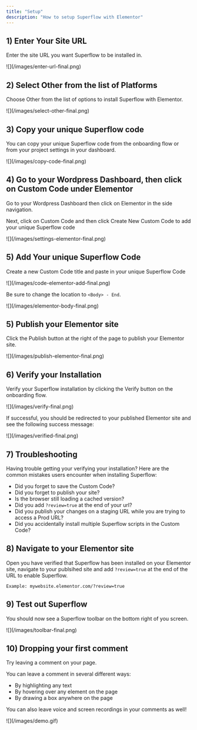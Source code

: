 ```yaml
---
title: "Setup"
description: "How to setup Superflow with Elementor"
---
```



## 1) Enter Your Site URL

Enter the site URL you want Superflow to be installed in.

<Frame>
![](/images/enter-url-final.png)
</Frame>

## 2) Select Other from the list of Platforms

Choose Other from the list of options to install Superflow with Elementor.

<Frame>
![](/images/select-other-final.png)
</Frame>



## 3) Copy your unique Superflow code

You can copy your unique Superflow code from the onboarding flow or from your project settings in your dashboard.

<Frame>
![](/images/copy-code-final.png)
</Frame>

## 4) Go to your Wordpress Dashboard, then click on Custom Code under Elementor 

Go to your Wordpress Dashboard then click on Elementor in the side navigation. 

Next, click on Custom Code and then click Create New Custom Code to add your unique Superflow code

<Frame>
![](/images/settings-elementor-final.png)
</Frame>

## 5) Add Your unique Superflow Code

Create a new Custom Code title and paste in your unique Superflow Code

<Frame>
![](/images/code-elementor-add-final.png)
</Frame>

Be sure to change the location to `<Body> - End`.

<Frame>
![](/images/elementor-body-final.png)
</Frame>


## 5) Publish your Elementor site


Click the Publish button at the right of the page to publish your Elementor site.

<Frame>
![](/images/publish-elementor-final.png)
</Frame>



## 6) Verify your Installation

Verify your Superflow installation by clicking the Verify button on the onboarding flow.

<Frame>
![](/images/verify-final.png)
</Frame>

If successful, you should be redirected to your published Elementor site and see the following success message:

<Frame>
![](/images/verified-final.png)
</Frame>

## 7) Troubleshooting

Having trouble getting your verifying your installation? Here are the common mistakes users encounter when installing Superflow:

 - Did you forget to save the Custom Code?
 - Did you forget to publish your site?
 - Is the browser still loading a cached version?
 - Did you add `?review=true` at the end of your url?
 - Did you publish your changes on a staging URL while you are trying to access a Prod URL?
 - Did you accidentally install multiple Superflow scripts in the Custom Code?


## 8) Navigate to your Elementor site 

Open you have verified that Superflow has been installed on your Elementor site, navigate to your publsihed site and add `?review=true` at the end of the URL to enable Superflow. 

`Example: mywebsite.elementor.com/?review=true`


## 9) Test out Superflow

You should now see a Superflow toolbar on the bottom right of you screen.

<Frame>
![](/images/toolbar-final.png)
</Frame>




## 10) Dropping your first comment
Try leaving a comment on your page.

You can leave a comment in several different ways:
- By highlighting any text
- By hovering over any element on the page
- By drawing a box anywhere on the page

You can also leave voice and screen recordings in your comments as well!

<Frame>
![](/images/demo.gif)
</Frame>


